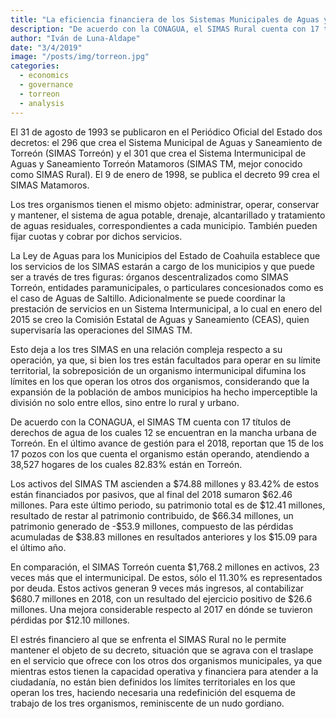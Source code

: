 ```yaml
---
title: "La eficiencia financiera de los Sistemas Municipales de Aguas y Saneamiento en La Laguna"
description: "De acuerdo con la CONAGUA, el SIMAS Rural cuenta con 17 títulos de derechos de agua de los cuales 12 se encuentran en la mancha urbana de Torreón. En el último avance de gestión para el 2018, reportan que 15 de los 17 pozos con los que cuenta el organismo están operando, atendiendo a 38,527 hogares de los cuales 82.83% están en Torreón."
author: "Iván de Luna-Aldape"
date: "3/4/2019"
image: "/posts/img/torreon.jpg"
categories: 
  - economics
  - governance
  - torreon
  - analysis
---
```


El 31 de agosto de 1993 se publicaron en el Periódico Oficial del Estado dos decretos: el 296 que crea el Sistema Municipal de Aguas y Saneamiento de Torreón (SIMAS Torreón) y el 301 que crea el Sistema Intermunicipal de Aguas y Saneamiento Torreón Matamoros (SIMAS TM, mejor conocido como SIMAS Rural). El 9 de enero de 1998, se publica el decreto 99 crea el SIMAS Matamoros.

Los tres organismos tienen el mismo objeto: administrar, operar, conservar y mantener, el sistema de agua potable, drenaje, alcantarillado y tratamiento de aguas residuales, correspondientes a cada municipio. También pueden fijar cuotas y cobrar por dichos servicios.

La Ley de Aguas para los Municipios del Estado de Coahuila establece que los servicios de los SIMAS estarán a cargo de los municipios y que puede ser a través de tres figuras: órganos descentralizados como SIMAS Torreón, entidades paramunicipales, o particulares concesionados como es el caso de Aguas de Saltillo. Adicionalmente se puede coordinar la prestación de servicios en un Sistema Intermunicipal, a lo cual en enero del 2015 se creo la Comisión Estatal de Aguas y Saneamiento (CEAS), quien supervisaría las operaciones del SIMAS TM.

Esto deja a los tres SIMAS en una relación compleja respecto a su operación, ya que, si bien los tres están facultados para operar en su límite territorial, la sobreposición de un organismo intermunicipal difumina los límites en los que operan los otros dos organismos, considerando que la expansión de la población de ambos municipios ha hecho imperceptible la división no solo entre ellos, sino entre lo rural y urbano.

De acuerdo con la CONAGUA, el SIMAS TM cuenta con 17 títulos de derechos de agua de los cuales 12 se encuentran en la mancha urbana de Torreón. En el último avance de gestión para el 2018, reportan que 15 de los 17 pozos con los que cuenta el organismo están operando, atendiendo a 38,527 hogares de los cuales 82.83% están en Torreón.

Los activos del SIMAS TM ascienden a \$74.88 millones y 83.42% de estos están financiados por pasivos, que al final del 2018 sumaron \$62.46 millones. Para este último periodo, su patrimonio total es de \$12.41 millones, resultado de restar al patrimonio contribuido, de \$66.34 millones, un patrimonio generado de -\$53.9 millones, compuesto de las pérdidas acumuladas de \$38.83 millones en resultados anteriores y los $15.09 para el último año.

En comparación, el SIMAS Torreón cuenta \$1,768.2 millones en activos, 23 veces más que el intermunicipal. De estos, sólo el 11.30% es representados por deuda. Estos activos generan 9 veces más ingresos, al contabilizar \$680.7 millones en 2018, con un resultado del ejercicio positivo de \$26.6 millones. Una mejora considerable respecto al 2017 en dónde se tuvieron pérdidas por \$12.10 millones.

El estrés financiero al que se enfrenta el SIMAS Rural no le permite mantener el objeto de su decreto, situación que se agrava con el traslape en el servicio que ofrece con los otros dos organismos municipales, ya que mientras estos tienen la capacidad operativa y financiera para atender a la ciudadanía, no están bien definidos los límites territoriales en los que operan los tres, haciendo necesaria una redefinición del esquema de trabajo de los tres organismos, reminiscente de un nudo gordiano.